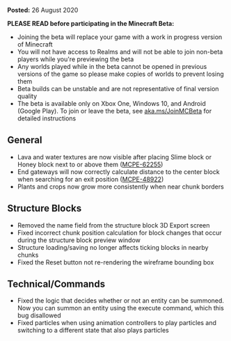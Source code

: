 **Posted:** 26 August 2020

**PLEASE READ before participating in the Minecraft Beta:**

-   Joining the beta will replace your game with a work in progress version of Minecraft
-   You will not have access to Realms and will not be able to join non-beta players while you're previewing the beta
-   Any worlds played while in the beta cannot be opened in previous versions of the game so please make copies of worlds to prevent losing them
-   Beta builds can be unstable and are not representative of final version quality
-   The beta is available only on Xbox One, Windows 10, and Android (Google Play). To join or leave the beta, see [aka.ms/JoinMCBeta](https://aka.ms/JoinMCBeta) for detailed instructions

## **General**

-   Lava and water textures are now visible after placing Slime block or Honey block next to or above them ([MCPE-62255](https://bugs.mojang.com/browse/MCPE-62255))
-   End gateways will now correctly calculate distance to the center block when searching for an exit position ([MCPE-48922](https://bugs.mojang.com/browse/MCPE-48922))
-   Plants and crops now grow more consistently when near chunk borders

## **Structure Blocks**

-   Removed the name field from the structure block 3D Export screen
-   Fixed incorrect chunk position calculation for block changes that occur during the structure block preview window
-   Structure loading/saving no longer affects ticking blocks in nearby chunks
-   Fixed the Reset button not re-rendering the wireframe bounding box

## **Technical/Commands**

-   Fixed the logic that decides whether or not an entity can be summoned. Now you can summon an entity using the execute command, which this bug disallowed
-   Fixed particles when using animation controllers to play particles and switching to a different state that also plays particles